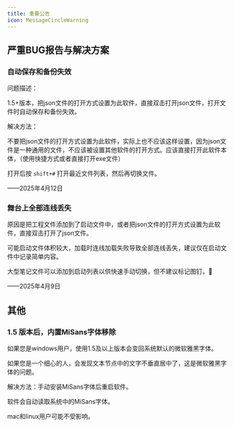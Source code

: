 ```yaml
---
title: 重要公告
icon: MessageCircleWarning
---
```


## 严重BUG报告与解决方案

### 自动保存和备份失效

<Callout>
问题描述：

1.5+版本，把json文件的打开方式设置为此软件，直接双击打开json文件，打开文件时自动保存和备份失效。

</Callout>
<Callout>
解决方法：

不要把json文件的打开方式设置为此软件，实际上也不应该这样设置，因为json文件是一种通用的文件，不应该被设置其他软件的打开方式。应该直接打开此软件本体，（使用快捷方式或者直接打开exe文件）

打开后按 `shift+#` 打开最近文件列表，然后再切换文件。

——2025年4月12日
</Callout>
### 舞台上全部连线丢失

<Callout>
原因是把工程文件添加到了启动文件中，或者把json文件的打开方式设置为此软件，直接双击打开了json文件。

可能启动文件体积较大，加载时连线加载失败导致全部连线丢失，建议仅在启动文件中记录简单内容。

大型笔记文件可以添加到启动列表以供快速手动切换，但不建议标记图钉。📌

——2025年4月9日
</Callout>

## 其他

### 1.5 版本后，内置MiSans字体移除

如果您是windows用户，使用1.5及以上版本会变回系统默认的微软雅黑字体。

如果您是一个细心的人，会发现文本节点中的文字不垂直居中了，这是微软雅黑字体的问题。

解决方法：手动安装MiSans字体后重启软件。

软件会自动读取系统中的MiSans字体。

mac和linux用户可能不受影响。

